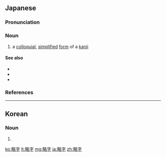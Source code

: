 ==Japanese==
{{ja-kanjitab|りゃく|じ|yomi=o}}
{{wikipedia|lang=ja}}
{{wikipedia|Ryakuji}}

===Pronunciation===
{{ja-pron|りゃくじ|acc=h|acc_ref=NHK|y=o}}

===Noun===
{{ja-noun|りゃくじ}}

# a [[colloquial]], [[simplified]] [[form]] of a [[kanji]]

====See also====
* {{ja-r|俗字|ぞくじ}}
* {{ja-r|誤字|ごじ}}
* {{ja-r|代用字|だいようじ}}

===References===
<references/>

----

==Korean==
{{ko-hanjatab}}

===Noun===
{{ko-noun|hj|hangeul=약자}}

# {{hanja form of|약자|a colloquial simplified form of a character}}

[[ko:略字]]
[[lt:略字]]
[[mg:略字]]
[[ja:略字]]
[[zh:略字]]